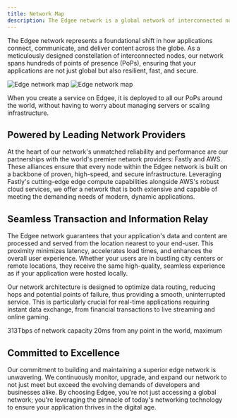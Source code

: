 ```yaml
---
title: Network Map
description: The Edgee network is a global network of interconnected nodes that communicate with each other to relay transactions and information.
---
```


The Edgee network represents a foundational shift in how applications connect, communicate, and deliver content across the globe.
As a meticulously designed constellation of interconnected nodes, our network spans hundreds of points of presence (PoPs),
ensuring that your applications are not just global but also resilient, fast, and secure.

<img
  className="block dark:hidden"
  src="/images/map-light.png"
  alt="Edge network map"
/>
<img
  className="hidden dark:block"
  src="/images/map-dark.png"
  alt="Edge network map"
/>


When you create a service on Edgee, it is deployed to all our PoPs around the world,
without having to worry about managing servers or scaling infrastructure. 


## Powered by Leading Network Providers

At the heart of our network's unmatched reliability and performance are our partnerships with the world's premier network providers: Fastly and AWS. 
These alliances ensure that every node within the Edgee network is built on a backbone of proven, high-speed, 
and secure infrastructure.
Leveraging Fastly's cutting-edge edge compute capabilities alongside AWS's robust cloud services, 
we offer a network that is both extensive and capable of meeting the demanding needs of modern, dynamic applications.

## Seamless Transaction and Information Relay

The Edgee network guarantees that your application's data and content are processed and served from the location nearest to your end-user. 
This proximity minimizes latency, accelerates load times, and enhances the overall user experience. 
Whether your users are in bustling city centers or remote locations, they receive the same high-quality, seamless experience as if your application were hosted locally.

Our network architecture is designed to optimize data routing, reducing hops and potential points of failure, thus providing a smooth, 
uninterrupted service. This is particularly crucial for real-time applications requiring instant data exchange, 
from financial transactions to live streaming and online gaming.

  <CardGroup cols={2}>
<Card icon="chart-simple" iconType="duotone" color="#8924A6">
  313Tbps of network capacity
</Card>

<Card icon="vials" iconType="duotone" color="#8924A6" >
  20ms from any point in the world, maximum
</Card>
  </CardGroup>


## Committed to Excellence

Our commitment to building and maintaining a superior edge network is unwavering. We continuously monitor, upgrade, and expand our 
network to not just meet but exceed the evolving demands of developers and businesses alike. By choosing Edgee, you're not just accessing 
a global network; you're leveraging the pinnacle of today's networking technology to ensure your application thrives in the digital age.
